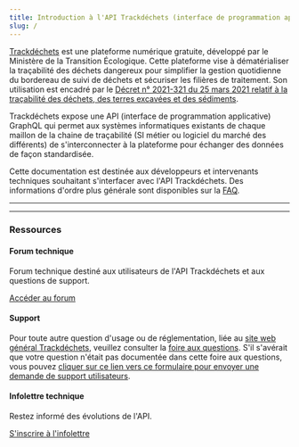 ```yaml
---
title: Introduction à l'API Trackdéchets (interface de programmation applicative)
slug: /
---
```





[Trackdéchets](https://trackdechets.beta.gouv.fr/) est une plateforme numérique gratuite, développé par le Ministère de la Transition Écologique. Cette plateforme vise à dématérialiser la traçabilité des déchets dangereux pour simplifier la gestion quotidienne du bordereau de suivi de déchets et sécuriser les filières de traitement. Son utilisation est encadré par le [Décret n° 2021-321 du 25 mars 2021 relatif à la traçabilité des déchets, des terres excavées et des sédiments](https://www.legifrance.gouv.fr/jorf/id/JORFTEXT000043294613).

Trackdéchets expose une API (interface de programmation applicative) GraphQL qui permet aux systèmes informatiques existants de chaque maillon de la chaine de traçabilité (SI métier ou logiciel du marché des différents) de s'interconnecter à la plateforme pour échanger des données de façon standardisée.

Cette documentation est destinée aux développeurs et intervenants techniques souhaitant s'interfacer avec l'API Trackdéchets. Des informations d'ordre plus générale sont disponibles sur la [FAQ](https://faq.trackdechets.fr/).

---


<QuickAccess />

---

### Ressources

#### Forum technique

Forum technique destiné aux utilisateurs de l'API Trackdéchets et aux questions de support.

[Accéder au forum](https://forum.trackdechets.beta.gouv.fr)

#### Support

Pour toute autre question d'usage ou de réglementation, liée au [site web général Trackdéchets](https://trackdechets.beta.gouv.fr/), veuillez consulter la [foire aux questions](https://faq.trackdechets.fr/).
S'il s'avérait que votre question n'était pas documentée dans cette foire aux questions, vous pouvez [cliquer sur ce lien vers ce formulaire pour envoyer une demande de support utilisateurs](https://faq.trackdechets.fr/pour-aller-plus-loin/assistance).

#### Infolettre technique

Restez informé des évolutions de l'API.

[S'inscrire à l'infolettre](https://0806de2d.sibforms.com/serve/MUIEAF_6dx6WfgMsHeQw9T6RQOcy3h4i-JIgx--BPSPXJ6GBM0tWqhtkWjkGN6pzmK4EuJceYF5SxS03spqzJ7KFTV27zyh_OQTl86FeWQeZDl0SBPSbyDmOmp0WgqhdXZZB6MXNuHpWO1oqyFq9M1Rui0QKYpqnFLUt6VxBVAucO6zco67gRfPmt2pd9j9kRTc2AmnknKgwH7sy)









